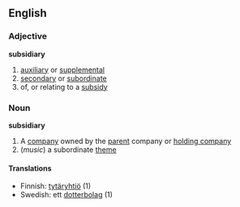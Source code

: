 ==English==
===Adjective===
'''subsidiary'''
#[[auxiliary]] or [[supplemental]]
#[[secondary]] or [[subordinate]]
#of, or relating to a [[subsidy]]
===Noun===
'''subsidiary'''
#A [[company]] owned by the [[parent]] company or [[holding company]]
#(''music'') a subordinate [[theme]]

====Translations====
*Finnish: [[tytäryhtiö]] (1)
*Swedish: ett [[dotterbolag]] (1)